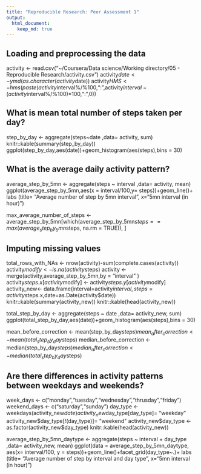 ```yaml
---
title: "Reproducible Research: Peer Assessment 1"
output: 
  html_document:
    keep_md: true
---
```



## Loading and preprocessing the data
activity <- read.csv("~/Coursera/Data science/Working directory/05 - Reproducible Research/activity.csv")
activity$date <- ymd(as.character(activity$date))
activity$HMS <- hms(paste(activity$interval%/%100,":",activity$interval-(activity$interval%/%100)*100,":",0))


## What is mean total number of steps taken per day?
step_by_day <- aggregate(steps~date  ,data= activity, sum)
knitr::kable(summary(step_by_day))
ggplot(step_by_day,aes(date))+geom_histogram(aes(steps),bins = 30)


## What is the average daily activity pattern?
average_step_by_5mn <- aggregate(steps ~ interval ,data= activity, mean)
ggplot(average_step_by_5mn,aes(x = interval/100,y= steps))+geom_line()+
        labs (title= "Average number of step by 5mn interval", x="5mn interval (in hour)")

max_average_number_of_steps <- average_step_by_5mn[which(average_step_by_5mn$steps == max(average_step_by_5mn$steps, na.rm = TRUE)), ]

## Imputing missing values
total_rows_with_NAs <-  nrow(activity)-sum(complete.cases(activity))
activity$modify<- is.na(activity$steps)
activity <-merge(activity,average_step_by_5mn,by = "interval" )
activity$steps.x[activity$modify] <- activity$steps.y[activity$modify]
activity_new<- data.frame(interval=activity$interval,steps = activity$steps.x,date=as.Date(activity$date))
knitr::kable(summary(activity_new))
knitr::kable(head(activity_new))

total_step_by_day <- aggregate(steps ~ date ,data= activity_new, sum)
ggplot(total_step_by_day,aes(date))+geom_histogram(aes(steps),bins = 30)

mean_before_correction <- mean(step_by_day$steps)
mean_after_correction <-mean(total_step_by_day$steps)
median_before_correction <- median(step_by_day$steps)
median_after_correction <- median(total_step_by_day$steps)

## Are there differences in activity patterns between weekdays and weekends?

week_days <- c("monday","tuesday","wednesday","thrusday","friday")
weekend_days <- c("saturday","sunday")
day_type <- weekdays(activity_new$date) %in% week_days
activity_new$day_type[day_type]= "weekday" 
activity_new$day_type[!(day_type)]= "weekend"
activity_new$day_type <- as.factor(activity_new$day_type)
knitr::kable(head(activity_new))

average_step_by_5mn_daytype <- aggregate(steps ~ interval + day_type ,data= activity_new, mean)
ggplot(data = average_step_by_5mn_daytype, aes(x= interval/100, y = steps))+geom_line()+facet_grid(day_type~.)+
        labs (title= "Average number of step by interval and day type", x="5mn interval (in hour)")
        
        
